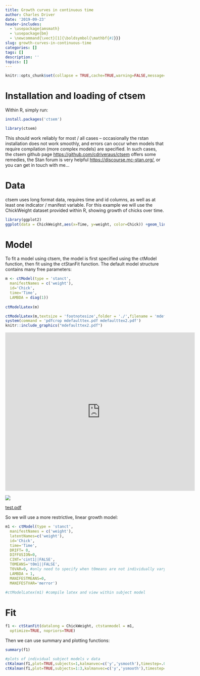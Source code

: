 ```yaml
---
title: Growth curves in continuous time
author: Charles Driver
date: '2019-09-23'
header-includes:
  - \usepackage{amsmath} 
  - \usepackage{bm}
  - \newcommand{\vect}[1]{\boldsymbol{\mathbf{#1}}}
slug: growth-curves-in-continuous-time
categories: []
tags: []
description: ''
topics: []
---
```


```r
knitr::opts_chunk$set(collapse = TRUE,cache=TRUE,warning=FALSE,message=FALSE,results='hide')
```

#  Installation and loading of ctsem
Within R, simply run:
```r
install.packages('ctsem') 
```

```r
library(ctsem)
```
This should work reliably for most / all cases -- occasionally the rstan installation does not work smoothly, and errors can occur when models that require compilation (more complex models) are specified. In such cases, the ctsem github page <https://github.com/cdriveraus/ctsem> offers some remedies, the Stan forum is very helpful <https://discourse.mc-stan.org/>, or you can get in touch with me...


# Data 
ctsem uses long format data, requires time and id columns, as well as at least one indicator / manifest variable. For this example we will use the ChickWeight dataset provided within R, showing growth of chicks over time.

```r
library(ggplot2)
ggplot(data = ChickWeight,aes(x=Time, y=weight, color=Chick)) +geom_line()
```


# Model
To fit a model using ctsem, the model is first specified using the ctModel function, then fit using the ctStanFit function. The default model structure contains many free parameters:
```r
m <- ctModel(type = 'stanct', 
  manifestNames = c('weight'), 
  id='Chick',
  time='Time',
  LAMBDA = diag(1))
  
ctModelLatex(m)
```


```r
ctModelLatex(m,textsize = 'footnotesize',folder = './',filename = 'mdefaulttex',open=FALSE)
system(command = 'pdfcrop mdefaulttex.pdf mdefaulttex2.pdf')
knitr::include_graphics("mdefaulttex2.pdf")
```

<iframe src="https://docs.google.com/gview?url=https://cdriver.netlify.com/post/mdefaulttex2.pdf&embedded=true" style="width:600px; height:500px;" frameborder="0"></iframe>


<img src="/post/mdefaulttex2.pdf">

<object data="/post/mdefaulttex2.pdf" type="application/pdf" width="300" height="200">
<a href="/post/mdefaulttex2.pdf">test.pdf</a>
</object>
So we will use a more restrictive, linear growth model:

```r
m1 <- ctModel(type = 'stanct',
  manifestNames = c('weight'), 
  latentNames=c('weight'),
  id='Chick',
  time='Time',
  DRIFT= 0,
  DIFFUSION=0,
  CINT='cint1||FALSE',
  T0MEANS='t0m1||FALSE',
  T0VAR=0, #only need to specify when t0means are not individually varying
  LAMBDA = 1,
  MANIFESTMEANS=0,
  MANIFESTVAR='merror')

#ctModelLatex(m1) #compile latex and view within subject model
```

# Fit
```r
f1 <- ctStanFit(datalong = ChickWeight, ctstanmodel = m1, 
  optimize=TRUE, nopriors=TRUE)

```

Then we can use summary and plotting functions:
```r
summary(f1)

#plots of individual subject models v data
ctKalman(f1,plot=TRUE,subjects=1,kalmanvec=c('y','ysmooth'),timestep=.01)
ctKalman(f1,plot=TRUE,subjects=1:3,kalmanvec=c('y','ysmooth'),timestep=.01)
```
